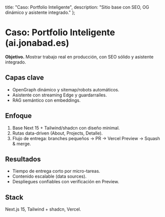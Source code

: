   title: "Caso: Portfolio Inteligente",
  description: "Sitio base con SEO, OG dinámico y asistente integrado."
};

# Caso: Portfolio Inteligente (ai.jonabad.es)

**Objetivo.** Mostrar trabajo real en producción, con SEO sólido y asistente integrado.

## Capas clave
- OpenGraph dinámico y sitemap/robots automáticos.
- Asistente con streaming Edge y guardarraíles.
- RAG semántico con embeddings.

## Enfoque
1. Base Next 15 + Tailwind/shadcn con diseño minimal.
2. Rutas data-driven (About, Projects, Detalle).
3. Flujo de entrega: branches pequeños → PR → Vercel Preview → Squash & merge.

## Resultados
- Tiempo de entrega corto por micro-tareas.
- Contenido escalable (data sources).
- Despliegues confiables con verificación en Preview.

## Stack
Next.js 15, Tailwind + shadcn, Vercel.
